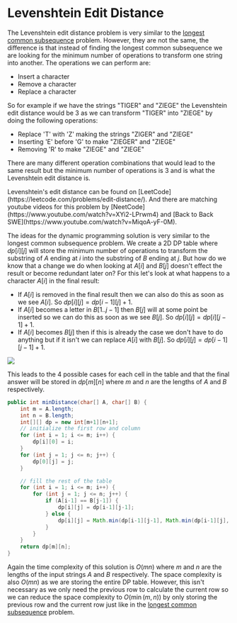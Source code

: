 
# Levenshtein Edit Distance

The Levenshtein edit distance problem is very similar to the [longest common subsequence](garden/cs/algd/dynamicProgramming/longestCommonSubsequence) problem. 
However, they are not the same, the difference is that instead of finding the longest common subsequence we are looking for the minimum number of 
operations to transform one string into another. The operations we can perform are:
- Insert a character
- Remove a character
- Replace a character

So for example if we have the strings "TIGER" and "ZIEGE" the Levenshtein edit distance would be 3 as we can transform "TIGER" into "ZIEGE" by 
doing the following operations:
- Replace 'T' with 'Z' making the strings "ZIGER" and "ZIEGE"
- Inserting 'E' before 'G' to make "ZIEGER" and "ZIEGE"
- Removing 'R' to make "ZIEGE" and "ZIEGE"

There are many different operation combinations that would lead to the same result but the minimum number of operations is 3 and is what 
the Levenshtein edit distance is.

<Callout type="info">
    Levenshtein's edit distance can be found on [LeetCode](https://leetcode.com/problems/edit-distance/). And there
    are matching youtube videos for this problem by [NeetCode](https://www.youtube.com/watch?v=XYi2-LPrwm4)
    and [Back to Back SWE](https://www.youtube.com/watch?v=MiqoA-yF-0M).
</Callout>

The ideas for the dynamic programming solution is very similar to the longest common subsequence problem. We create a 2D DP table where $dp[i][j]$ 
will store the minimum number of operations to transform the substring of $A$ ending at $i$ into the substring of $B$ ending at $j$. But how do we 
know that a change we do when looking at $A[i]$ and $B[j]$ doesn't effect the result or become redundant later on? For this let's look at what 
happens to a character $A[i]$ in the final result:
- If $A[i]$ is removed in the final result then we can also do this as soon as we see $A[i]$. So $dp[i][j]=dp[i-1][j]+1$.
- If $A[i]$ becomes a letter in $B[1..j-1]$ then $B[j]$ will at some point be inserted so we can do this as soon as we see $B[j]$. So $dp[i][j]=dp[i][j-1]+1$.
- If $A[i]$ becomes $B[j]$ then if this is already the case we don't have to do anything but if it isn't we can replace $A[i]$ with $B[j]$. So $dp[i][j]=dp[i-1][j-1]+1$.

<Image
    src="/cs/dpEditDistance.png"
    caption="The DP table for the Levenshtein edit distance problem."
    width={300}
/>

This leads to the 4 possible cases for each cell in the table and that the final answer will be stored in $dp[m][n]$ where $m$ and $n$ are the 
lengths of $A$ and $B$ respectively.

```java
public int minDistance(char[] A, char[] B) {
    int m = A.length;
    int n = B.length;
    int[][] dp = new int[m+1][n+1];
    // initialize the first row and column
    for (int i = 1; i <= m; i++) {
        dp[i][0] = i;
    }
    for (int j = 1; j <= n; j++) {
        dp[0][j] = j;
    }

    // fill the rest of the table
    for (int i = 1; i <= m; i++) {
        for (int j = 1; j <= n; j++) {
            if (A[i-1] == B[j-1]) {
                dp[i][j] = dp[i-1][j-1];
            } else {
                dp[i][j] = Math.min(dp[i-1][j-1], Math.min(dp[i-1][j], dp[i][j-1])) + 1;
            }
        }
    }
    return dp[m][n];
}
```

Again the time complexity of this solution is $O(mn)$ where $m$ and $n$ are the lengths of the input strings $A$ and $B$ respectively. The space 
complexity is also $O(mn)$ as we are storing the entire DP table. However, this isn't necessary as we only need the previous row to calculate the 
current row so we can reduce the space complexity to $O(\min(m,n))$ by only storing the previous row and the current row just like in the 
[longest common subsequence](garden/cs/algd/dynamicProgramming/longestCommonSubsequence) problem.
